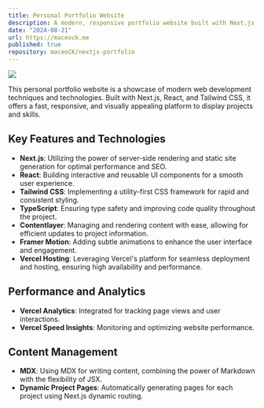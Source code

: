 ```yaml
---
title: Personal Portfolio Website
description: A modern, responsive portfolio website built with Next.js, React, and Tailwind CSS, showcasing projects and skills with a sleek design and optimal performance.
date: "2024-08-21"
url: https://maceock.me
published: true
repository: maceoCK/nextjs-portfolio
---
```


[![](https://maceock.me/og.png)](https://maceock.me)

This personal portfolio website is a showcase of modern web development techniques and technologies. Built with Next.js, React, and Tailwind CSS, it offers a fast, responsive, and visually appealing platform to display projects and skills.

## Key Features and Technologies

- **Next.js**: Utilizing the power of server-side rendering and static site generation for optimal performance and SEO.
- **React**: Building interactive and reusable UI components for a smooth user experience.
- **Tailwind CSS**: Implementing a utility-first CSS framework for rapid and consistent styling.
- **TypeScript**: Ensuring type safety and improving code quality throughout the project.
- **Contentlayer**: Managing and rendering content with ease, allowing for efficient updates to project information.
- **Framer Motion**: Adding subtle animations to enhance the user interface and engagement.
- **Vercel Hosting**: Leveraging Vercel's platform for seamless deployment and hosting, ensuring high availability and performance.

## Performance and Analytics

- **Vercel Analytics**: Integrated for tracking page views and user interactions.
- **Vercel Speed Insights**: Monitoring and optimizing website performance.

## Content Management

- **MDX**: Using MDX for writing content, combining the power of Markdown with the flexibility of JSX.
- **Dynamic Project Pages**: Automatically generating pages for each project using Next.js dynamic routing.
